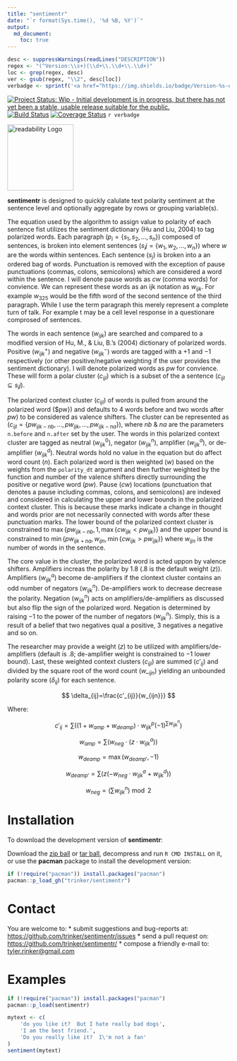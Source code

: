 ```yaml
---
title: "sentimentr"
date: "`r format(Sys.time(), '%d %B, %Y')`"
output:
  md_document:
    toc: true      
---
```


```r
desc <- suppressWarnings(readLines("DESCRIPTION"))
regex <- "(^Version:\\s+)(\\d+\\.\\d+\\.\\d+)"
loc <- grep(regex, desc)
ver <- gsub(regex, "\\2", desc[loc])
verbadge <- sprintf('<a href="https://img.shields.io/badge/Version-%s-orange.svg"><img src="https://img.shields.io/badge/Version-%s-orange.svg" alt="Version"/></a></p>', ver, ver)
````

[![Project Status: Wip - Initial development is in progress, but there has not yet been a stable, usable release suitable for the public.](http://www.repostatus.org/badges/0.1.0/wip.svg)](http://www.repostatus.org/#wip)
[![Build Status](https://travis-ci.org/trinker/sentimentr.svg?branch=master)](https://travis-ci.org/trinker/sentimentr)
[![Coverage Status](https://coveralls.io/repos/trinker/sentimentr/badge.svg?branch=master)](https://coveralls.io/r/trinker/sentimentr?branch=master)
`r verbadge`

<img src="inst/sentimentr_logo/r_sentimentr.png" width="150" alt="readability Logo">  

**sentimentr** is designed to quickly calulate text polarity sentiment at the sentence level and optionally aggregate by rows or grouping variable(s).

The equation used by the algorithm to assign value to polarity of each sentence fist utilizes the sentiment dictionary (Hu and Liu, 2004) to tag polarized words.  Each paragraph ($p_i = \{s_1, s_2, ..., s_n\}$) composed of sentences, is broken into element sentences ($s_ij = \{w_1, w_2, ..., w_n\}$) where $w$ are the words within sentences.  Each sentence ($s_j$) is broken into a an ordered bag of words.  Punctuation is removed with the exception of pause punctuations (commas, colons, semicolons) which are considered a word within the sentence.  I will denote pause words as $cw$ (comma words) for
convience.  We can represent these words as an ijk notation as $w_{ijk}$.  For example $w_{325}$ would be the fifth word of the second sentence of the third paragraph.  While I use the term paragraph this merely represent a complete turn of talk.  For example t may be a cell level response in a questionare comprosed of sentences.

The words in each sentence ($w_{ijk}$) are searched and compared to a modified version of Hu, M., & Liu, B.'s (2004) dictionary of polarized words. Positive ($w_{ijk}^{+}$) and negative ($w_{ijk}^{-}$) words are tagged with a $+1$ and $-1$
respectively (or other positive/negative weighting if the user provides the sentiment dictionary).  I will denote polarized words as $pw$ for convience. These will form a polar cluster ($c_{ijl}$) which is a subset of the a sentence ($c_{ijl} \subseteq s_ij$).

The polarized context cluster ($c_{ijl}$) of words is pulled from around the polarized word ($pw}) and defaults to 4 words before and two words after $pw$) to be considered as valence shifters.  The cluster can be represented as ($c_{ijl} = \{pw_{ijk - nb}, ..., pw_{ijk} , ..., pw_{ijk - na}\}$), where $nb$ & $na$ are the parameters `n.before` and `n.after` set by the user.  The words in this polarized context cluster are tagged as neutral ($w_{ijk}^{0}$), negator ($w_{ijk}^{n}$),
amplifier ($w_{ijk}^{a}$), or de-amplifier ($w_{ijk}^{d}$). Neutral words hold no value in the equation but do affect word count ($n$).  Each polarized word is then weighted ($w$) based on the weights from the `polarity_dt` argument and then further weighted by the function and number of the valence shifters directly surrounding the positive or negative word ($pw$).  Pause ($cw$) locations (punctuation that denotes a pause including commas, colons, and semicolons) are indexed and considered in calculating the upper and lower bounds in the polarized context cluster. This is because these marks indicate a change in thought and words prior are not necessarily connected with words after these punctuation marks.  The lower bound of the polarized context cluster is constrained to $\max \{pw_{ijk - nb}, 1, \max \{cw_{ijk} < pw_{ijk}\}\}$ and the upper bound is constrained to $\min \{pw_{ijk + na}, w_{ijn}, \min \{cw_{ijk} > pw_{ijk}\}\}$ where $w_{ijn}$ is the number of words in the sentence.

The core value in the cluster, the polarized word is acted uppon by valence shifters. Amplifiers increas the polarity by 1.8 (.8 is the default weight ($z$)).  Amplifiers ($w_{ijk}^{a}$) become de-amplifiers if the clontext cluster contains an odd number of negators ($w_{ijk}^{n}$).  De-amplifiers work to decrease decrease the polarity.  Negation ($w_{ijk}^{n}$) acts on amplifiers/de-amplifiers as discussed but also flip the sign of the polarized word.  Negation is determined by raising $-1$ to the power of the number of negators ($w_{ijk}^{n}$).  Simply, this is a result of a belief that two
negatives qual a positive, 3 negatives a negative and so on.

The researcher may provide a weight ($z$) to be utilized with amplifiers/de-amplifiers (default is $.8$; de-amplifier weight is constrained to $-1$ lower bound).  Last, these weighted context clusters ($c_{ijl}$) are summed ($c'_{ij}$) and divided by the square root of the word count (<sqrt><em>w_<sub>ijn</sub></em></sqrt>) yielding an unbounded polarity score ($\delta_{ij}$) for each sentence.

$$
\delta_{ij}=\frac{c'_{ij}}{w_{ijn}}}
$$

Where:

$$c'_{ij}=\sum{((1 + w_{amp} + w_{deamp})\cdot w_{ijk}^{p}(-1)^{\sum{w_{ijk}^{n}}})}$$

$$w_{amp}=\sum{(w_{neg}\cdot (z \cdot w_{ijk}^{a}))}$$

$$w_{deamp} = \max(w_{deamp'}, -1)$$

$$w_{deamp'}= \sum{(z(- w_{neg}\cdot w_{ijk}^{a} + w_{ijk}^{d}))}$$

$$w_{neg}= \left(\sum{w_{ijk}^{n}}\right) \bmod {2}$$


# Installation

To download the development version of **sentimentr**:

Download the [zip ball](https://github.com/trinker/sentimentr/zipball/master) or [tar ball](https://github.com/trinker/sentimentr/tarball/master), decompress and run `R CMD INSTALL` on it, or use the **pacman** package to install the development version:

```r
if (!require("pacman")) install.packages("pacman")
pacman::p_load_gh("trinker/sentimentr")
```

# Contact

You are welcome to:
* submit suggestions and bug-reports at: <https://github.com/trinker/sentimentr/issues>
* send a pull request on: <https://github.com/trinker/sentimentr/>
* compose a friendly e-mail to: <tyler.rinker@gmail.com>

# Examples

```r
if (!require("pacman")) install.packages("pacman")
pacman::p_load(sentimentr)
```

```r
mytext <- c(
    'do you like it?  But I hate really bad dogs',
    'I am the best friend.',
    'Do you really like it?  I\'m not a fan'
)
sentiment(mytext)
```
